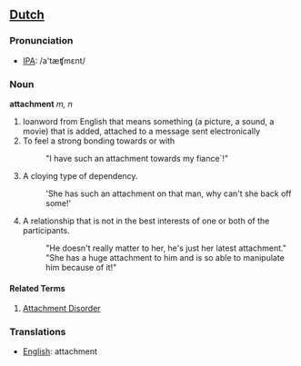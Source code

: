 ==[[Dutch]]==

=== Pronunciation ===
*[[w:IPA|IPA]]: /a'tæʧmɛnt/

=== Noun ===

'''attachment''' ''m, n''

#loanword from English that means something (a picture, a sound, a movie) that is added, attached to a message sent electronically
# To feel a strong bonding towards or with
#: "I have such an attachment towards my fiance`!"
# A cloying type of dependency.
#: 'She has such an attachment on that man, why can't she back off some!'
# A relationship that is not in the best interests of one or both of the participants.
#: "He doesn't really matter to her, he's just her latest attachment."
#: "She has a huge attachment to him and is so able to manipulate him because of it!"

==== Related Terms ====
# [[Attachment Disorder]]

=== Translations ===
*[[English]]: attachment